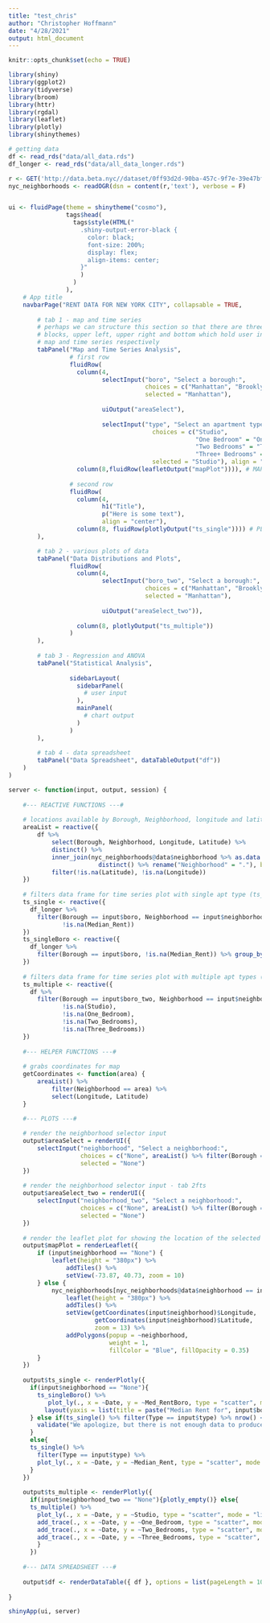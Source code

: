 ```yaml
---
title: "test_chris"
author: "Christopher Hoffmann"
date: "4/28/2021"
output: html_document
---
```


```r
knitr::opts_chunk$set(echo = TRUE)
```

```r
library(shiny)
library(ggplot2)
library(tidyverse)
library(broom)
library(httr)
library(rgdal)
library(leaflet)
library(plotly)
library(shinythemes)

# getting data
df <- read_rds("data/all_data.rds")
df_longer <- read_rds("data/all_data_longer.rds")

r <- GET('http://data.beta.nyc//dataset/0ff93d2d-90ba-457c-9f7e-39e47bf2ac5f/resource/35dd04fb-81b3-479b-a074-a27a37888ce7/download/d085e2f8d0b54d4590b1e7d1f35594c1pediacitiesnycneighborhoods.geojson')
nyc_neighborhoods <- readOGR(dsn = content(r,'text'), verbose = F)


ui <- fluidPage(theme = shinytheme("cosmo"),
                tags$head(
                  tags$style(HTML("
                    .shiny-output-error-black {
                      color: black;
                      font-size: 200%;
                      display: flex;
                      align-items: center;
                    }"
                    )
                  )
                ),
    # App title
    navbarPage("RENT DATA FOR NEW YORK CITY", collapsable = TRUE,
        
        # tab 1 - map and time series
        # perhaps we can structure this section so that there are three 
        # blocks, upper left, upper right and bottom which hold user input
        # map and time series respectively
        tabPanel("Map and Time Series Analysis", 
                 # first row
                 fluidRow(
                   column(4,
                          selectInput("boro", "Select a borough:", 
                                      choices = c("Manhattan", "Brooklyn", "Queens", "Bronx"), 
                                      selected = "Manhattan"),
                          
                          uiOutput("areaSelect"),
                          
                          selectInput("type", "Select an apartment type:",
                                        choices = c("Studio",
                                                    "One Bedroom" = "One_Bedroom", 
                                                    "Two Bedrooms" = "Two_Bedrooms",
                                                    "Three+ Bedrooms" = "Three_Bedrooms"),
                                        selected = "Studio"), align = "center"),
                   column(8,fluidRow(leafletOutput("mapPlot")))), # MAP PLOT
                 
                 # second row
                 fluidRow(
                   column(4,
                          h1("Title"), 
                          p("Here is some text"), 
                          align = "center"),
                   column(8, fluidRow(plotlyOutput("ts_single")))) # PLOT OUTPUT
        ),

        # tab 2 - various plots of data
        tabPanel("Data Distributions and Plots", 
                 fluidRow(
                   column(4,
                          selectInput("boro_two", "Select a borough:", 
                                      choices = c("Manhattan", "Brooklyn", "Queens", "Bronx"), 
                                      selected = "Manhattan"),
                          
                          uiOutput("areaSelect_two")),
                   
                   column(8, plotlyOutput("ts_multiple"))
                 )
        ),
        
        # tab 3 - Regression and ANOVA
        tabPanel("Statistical Analysis",
                 
                 sidebarLayout(
                   sidebarPanel(
                     # user input
                   ),
                   mainPanel(
                     # chart output
                   )
                 )
        ),
        
        # tab 4 - data spreadsheet
        tabPanel("Data Spreadsheet", dataTableOutput("df"))
    )
)

server <- function(input, output, session) {
  
    #--- REACTIVE FUNCTIONS ---#
  
    # locations available by Borough, Neighborhood, longitude and latitude
    areaList = reactive({
        df %>%
            select(Borough, Neighborhood, Longitude, Latitude) %>%
            distinct() %>%
            inner_join(nyc_neighborhoods@data$neighborhood %>% as.data.frame() %>% 
                         distinct() %>% rename("Neighborhood" = "."), by = "Neighborhood") %>% 
            filter(!is.na(Latitude), !is.na(Longitude))
    })
    
    # filters data frame for time series plot with single apt type (ts_single)
    ts_single <- reactive({
      df_longer %>% 
        filter(Borough == input$boro, Neighborhood == input$neighborhood,
               !is.na(Median_Rent))
    })
    ts_singleBoro <- reactive({
      df_longer %>% 
        filter(Borough == input$boro, !is.na(Median_Rent)) %>% group_by(Date) %>% summarize(Med_RentBoro = median(Median_Rent))
    })
    
    # filters data frame for time series plot with multiple apt types (ts_multiple)
    ts_multiple <- reactive({
      df %>% 
        filter(Borough == input$boro_two, Neighborhood == input$neighborhood_two,
               !is.na(Studio),
               !is.na(One_Bedroom),
               !is.na(Two_Bedrooms),
               !is.na(Three_Bedrooms))
    })
    
    #--- HELPER FUNCTIONS ---#
    
    # grabs coordinates for map
    getCoordinates <- function(area) {
        areaList() %>% 
            filter(Neighborhood == area) %>% 
            select(Longitude, Latitude)
    }

    #--- PLOTS ---#
    
    # render the neighborhood selector input
    output$areaSelect = renderUI({
        selectInput("neighborhood", "Select a neighborhood:",
                    choices = c("None", areaList() %>% filter(Borough == input$boro) %>% select(Neighborhood) %>% pull()),
                    selected = "None")
    })
    
    # render the neighborhood selector input - tab 2fts
    output$areaSelect_two = renderUI({
        selectInput("neighborhood_two", "Select a neighborhood:",
                    choices = c("None", areaList() %>% filter(Borough == input$boro_two) %>% select(Neighborhood) %>% pull()),
                    selected = "None")
    })
    
    # render the leaflet plot for showing the location of the selected neighborhood
    output$mapPlot = renderLeaflet({
        if (input$neighborhood == "None") {
            leaflet(height = "380px") %>%
                addTiles() %>%
                setView(-73.87, 40.73, zoom = 10)
        } else {
            nyc_neighborhoods[nyc_neighborhoods@data$neighborhood == input$neighborhood,] %>%
                leaflet(height = "380px") %>%
                addTiles() %>%
                setView(getCoordinates(input$neighborhood)$Longitude, 
                        getCoordinates(input$neighborhood)$Latitude, 
                        zoom = 13) %>%
                addPolygons(popup = ~neighborhood,
                            weight = 1,
                            fillColor = "Blue", fillOpacity = 0.35)
        }
    })
    
    output$ts_single <- renderPlotly({
      if(input$neighborhood == "None"){
        ts_singleBoro() %>% 
           plot_ly(., x = ~Date, y = ~Med_RentBoro, type = "scatter", mode = "lines+markers") %>% 
          layout(yaxis = list(title = paste("Median Rent for", input$boro)))
      } else if(ts_single() %>% filter(Type == input$type) %>% nrow() < 10){
        validate("We apologize, but there is not enough data to produce an informative plot. Please select a different combination of inputs.")
      }
      else{
      ts_single() %>% 
        filter(Type == input$type) %>% 
        plot_ly(., x = ~Date, y = ~Median_Rent, type = "scatter", mode = "lines+markers")
      }
    })
    
    output$ts_multiple <- renderPlotly({
      if(input$neighborhood_two == "None"){plotly_empty()} else{
      ts_multiple() %>% 
        plot_ly(., x = ~Date, y = ~Studio, type = "scatter", mode = "lines+markers", name = "Studio") %>% 
        add_trace(., x = ~Date, y = ~One_Bedroom, type = "scatter", mode = "lines+markers", name = "One Bedroom") %>% 
        add_trace(., x = ~Date, y = ~Two_Bedrooms, type = "scatter", mode = "lines+markers", name = "Two Bedrooms") %>% 
        add_trace(., x = ~Date, y = ~Three_Bedrooms, type = "scatter", mode = "lines+markers", name = "Three+ Bedrooms") %>% layout(title = paste("Median Rent in", input$neighborhood_two, "Across Apartment Types"), hovermode = "x", yaxis = list(title=""))
        }
      })
  
    #--- DATA SPREADSHEET ---#
    
    output$df <- renderDataTable({ df }, options = list(pageLength = 10))
  
}

shinyApp(ui, server)
```
